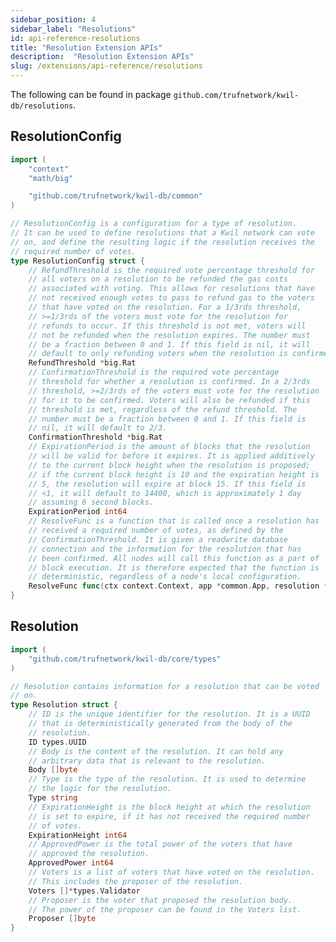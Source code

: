 ```yaml
---
sidebar_position: 4
sidebar_label: "Resolutions"
id: api-reference-resolutions
title: "Resolution Extension APIs"
description:  "Resolution Extension APIs"
slug: /extensions/api-reference/resolutions
---
```


The following can be found in package `github.com/trufnetwork/kwil-db/resolutions`.

## ResolutionConfig

```go
import (
    "context"
    "math/big"

    "github.com/trufnetwork/kwil-db/common"
)

// ResolutionConfig is a configuration for a type of resolution.
// It can be used to define resolutions that a Kwil network can vote
// on, and define the resulting logic if the resolution receives the
// required number of votes.
type ResolutionConfig struct {
	// RefundThreshold is the required vote percentage threshold for
	// all voters on a resolution to be refunded the gas costs
	// associated with voting. This allows for resolutions that have
	// not received enough votes to pass to refund gas to the voters
	// that have voted on the resolution. For a 1/3rds threshold,
	// >=1/3rds of the voters must vote for the resolution for
	// refunds to occur. If this threshold is not met, voters will
	// not be refunded when the resolution expires. The number must
	// be a fraction between 0 and 1. If this field is nil, it will
	// default to only refunding voters when the resolution is confirmed.
	RefundThreshold *big.Rat
	// ConfirmationThreshold is the required vote percentage
	// threshold for whether a resolution is confirmed. In a 2/3rds
	// threshold, >=2/3rds of the voters must vote for the resolution
	// for it to be confirmed. Voters will also be refunded if this
	// threshold is met, regardless of the refund threshold. The
	// number must be a fraction between 0 and 1. If this field is
	// nil, it will default to 2/3.
	ConfirmationThreshold *big.Rat
	// ExpirationPeriod is the amount of blocks that the resolution
	// will be valid for before it expires. It is applied additively
	// to the current block height when the resolution is proposed;
	// if the current block height is 10 and the expiration height is
	// 5, the resolution will expire at block 15. If this field is
	// <1, it will default to 14400, which is approximately 1 day
	// assuming 6 second blocks.
	ExpirationPeriod int64
	// ResolveFunc is a function that is called once a resolution has
	// received a required number of votes, as defined by the
	// ConfirmationThreshold. It is given a readwrite database
	// connection and the information for the resolution that has
	// been confirmed. All nodes will call this function as a part of
	// block execution. It is therefore expected that the function is
	// deterministic, regardless of a node's local configuration.
	ResolveFunc func(ctx context.Context, app *common.App, resolution *Resolution, block *common.BlockContext) error
}
```

## Resolution

```go
import (
    "github.com/trufnetwork/kwil-db/core/types"
)

// Resolution contains information for a resolution that can be voted
// on.
type Resolution struct {
	// ID is the unique identifier for the resolution. It is a UUID
	// that is deterministically generated from the body of the
	// resolution.
	ID types.UUID
	// Body is the content of the resolution. It can hold any
	// arbitrary data that is relevant to the resolution.
	Body []byte
	// Type is the type of the resolution. It is used to determine
	// the logic for the resolution.
	Type string
	// ExpirationHeight is the block height at which the resolution
	// is set to expire, if it has not received the required number
	// of votes.
	ExpirationHeight int64
	// ApprovedPower is the total power of the voters that have
	// approved the resolution.
	ApprovedPower int64
	// Voters is a list of voters that have voted on the resolution.
	// This includes the proposer of the resolution.
	Voters []*types.Validator
	// Proposer is the voter that proposed the resolution body.
	// The power of the proposer can be found in the Voters list.
	Proposer []byte
}
```